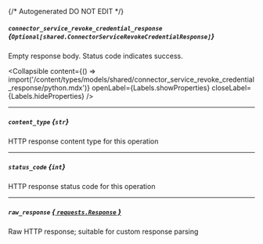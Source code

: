 {/* Autogenerated DO NOT EDIT  */}

##### `connector_service_revoke_credential_response` *{`Optional[shared.ConnectorServiceRevokeCredentialResponse]`}*
Empty response body. Status code indicates success.

<Collapsible content={() => import('/content/types/models/shared/connector_service_revoke_credential_response/python.mdx')} openLabel={Labels.showProperties} closeLabel={Labels.hideProperties} />


---
##### `content_type` *{`str`}*
HTTP response content type for this operation

---
##### `status_code` *{`int`}*
HTTP response status code for this operation

---
##### `raw_response` [*{ `requests.Response` }*](https://requests.readthedocs.io/en/latest/api/#requests.Response)
Raw HTTP response; suitable for custom response parsing


